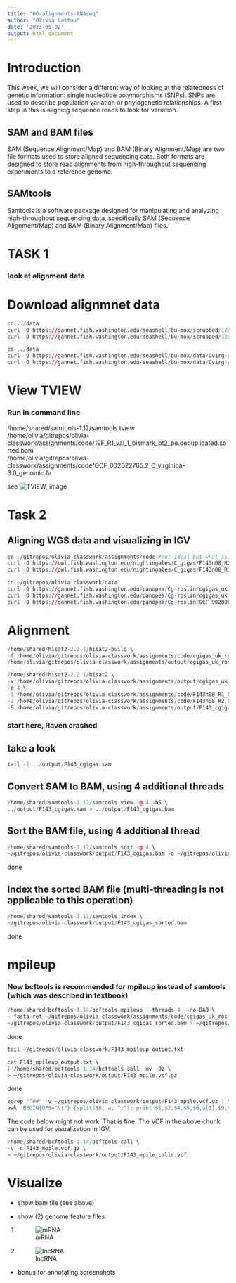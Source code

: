 ```yaml
---
title: "06-alignments-RNAseq"
author: "Olivia Cattau"
date: '2023-05-02'
output: html_document
---
```

# Introduction
This week, we will consider a different way of looking at the relatedness of genetic information: single nucleotide polymorphisms (SNPs). SNPs are used to describe population variation or phylogenetic relationships. A first step in this is aligning sequence reads to look for variation.


## SAM and BAM files
SAM (Sequence Alignment/Map) and BAM (Binary Alignment/Map) are two file formats used to store aligned sequencing data. Both formats are designed to store read alignments from high-throughput sequencing experiments to a reference genome. 

## SAMtools
Samtools is a software package designed for manipulating and analyzing high-throughput sequencing data, specifically SAM (Sequence Alignment/Map) and BAM (Binary Alignment/Map) files. 

# TASK 1
### look at alignment data

# Download alignmnet data
```r
cd ../data
curl -O https://gannet.fish.washington.edu/seashell/bu-mox/scrubbed/120321-cvBS/19F_R1_val_1_bismark_bt2_pe.deduplicated.sorted.bam
curl -O https://gannet.fish.washington.edu/seashell/bu-mox/scrubbed/120321-cvBS/19F_R1_val_1_bismark_bt2_pe.deduplicated.sorted.bam.bai
```

```r
cd ../data
curl -O https://gannet.fish.washington.edu/seashell/bu-mox/data/Cvirg-genome/GCF_002022765.2_C_virginica-3.0_genomic.fa
curl -O https://gannet.fish.washington.edu/seashell/bu-mox/data/Cvirg-genome/GCF_002022765.2_C_virginica-3.0_genomic.fa.fai
```

# View TVIEW
### Run in command line
/home/shared/samtools-1.12/samtools tview \
/home/olivia/gitrepos/olivia-classwork/assignments/code/19F_R1_val_1_bismark_bt2_pe.deduplicated.sorted.bam \
/home/olivia/gitrepos/olivia-classwork/assignments/code/GCF_002022765.2_C_virginica-3.0_genomic.fa

see ![TVIEW_image](https://raw.githubusercontent.com/course-fish546-2023/olivia-classwork/main/assignments/output/assign-06/Screen%20Shot%202023-05-04%20at%2010.45.32%20AM.png)

# Task 2
## Aligning WGS data and visualizing in IGV

```r
cd ~/gitrepos/olivia-classwork/assignments/code #not ideal but what is done is done
curl -O https://owl.fish.washington.edu/nightingales/C_gigas/F143n08_R2_001.fastq.gz
curl -O https://owl.fish.washington.edu/nightingales/C_gigas/F143n08_R1_001.fastq.gz
```

```r
cd ~/gitrepos/olivia-classwork/data
curl -O https://gannet.fish.washington.edu/panopea/Cg-roslin/cgigas_uk_roslin_v1_genomic-mito.fa
curl -O https://gannet.fish.washington.edu/panopea/Cg-roslin/cgigas_uk_roslin_v1_genomic-mito.fa.fai
curl -O https://gannet.fish.washington.edu/panopea/Cg-roslin/GCF_902806645.1_cgigas_uk_roslin_v1_genomic-mito.gtf
```


# Alignment
```r
/home/shared/hisat2-2.2.1/hisat2-build \
-f /home/olivia/gitrepos/olivia-classwork/assignments/code/cgigas_uk_roslin_v1_genomic-mito.fa \
/home/olivia/gitrepos/olivia-classwork/assignments/output/cgigas_uk_roslin_v1_genomic-mito.index
```

```r
/home/shared/hisat2-2.2.1/hisat2 \
-x /home/olivia/gitrepos/olivia-classwork/assignments/output/cgigas_uk_roslin_v1_genomic-mito.index \
-p 4 \
-1 /home/olivia/gitrepos/olivia-classwork/assignments/code/F143n08_R1_001.fastq.gz \
-2 /home/olivia/gitrepos/olivia-classwork/assignments/code/F143n08_R2_001.fastq.gz \
-S /home/olivia/gitrepos/olivia-classwork/assignments/output/F143_cgigas.sam
```

### start here, Raven crashed

## take a look
```r
tail -1 ../output/F143_cgigas.sam
```

## Convert SAM to BAM, using 4 additional threads
```r
/home/shared/samtools-1.12/samtools view -@ 4 -bS \
../output/F143_cgigas.sam > ../output/F143_cgigas.bam
```

## Sort the BAM file, using 4 additional thread
```r
/home/shared/samtools-1.12/samtools sort -@ 4 \
~/gitrepos/olivia-classwork/output/F143_cgigas.bam -o ~/gitrepos/olivia-classwork/output/F143_cgigas_sorted.bam
```
done

## Index the sorted BAM file (multi-threading is not applicable to this operation)
```r
/home/shared/samtools-1.12/samtools index \
~/gitrepos/olivia-classwork/output/F143_cgigas_sorted.bam
```
done

# mpileup
### Now bcftools is recommended for mpileup instead of samtools (which was described in textbook)


```r
/home/shared/bcftools-1.14/bcftools mpileup --threads 4 --no-BAQ \
--fasta-ref ~/gitrepos/olivia-classwork/assignments/code/cgigas_uk_roslin_v1_genomic-mito.fa \
~/gitrepos/olivia-classwork/output/F143_cgigas_sorted.bam > ~/gitrepos/olivia-classwork/output/F143_mpileup_output.txt
```
done


```r
tail ~/gitrepos/olivia-classwork/F143_mpileup_output.txt
```

```r
cat F143_mpileup_output.txt \
| /home/shared/bcftools-1.14/bcftools call -mv -Oz \
> ~/gitrepos/olivia-classwork/output/F143_mpile.vcf.gz
```
done

```r
zgrep "^##" -v ~/gitrepos/olivia-classwork/output/F143_mpile.vcf.gz | \
awk 'BEGIN{OFS="\t"} {split($8, a, ";"); print $1,$2,$4,$5,$6,a[1],$9,$10}' | head
```

The code below might not work. That is fine. The VCF in the above chunk can be used for visualization in IGV.

```r
/home/shared/bcftools-1.14/bcftools call \
-v -c F143_mpile.vcf.gz \
> ~/gitrepos/olivia-classwork/output/F143_mpile_calls.vcf
```

# Visualize
- show bam file (see above) 

- show (2) genome feature files

1. ![mRNA](https://raw.githubusercontent.com/course-fish546-2023/olivia-classwork/main/output/IGV%20screenshot.png) 

2. ![lncRNA](https://raw.githubusercontent.com/course-fish546-2023/olivia-classwork/main/output/Screen%20Shot%202023-05-12%20at%204.33.02%20PM.png)

- bonus for annotating screenshots



